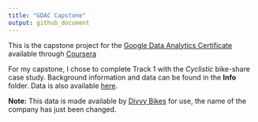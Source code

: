```yaml
---
title: "GDAC Capstone"
output: github_document
---
```


<!-- README.md is generated from README.Rmd. Please edit that file -->

This is the capstone project for the [Google Data Analytics Certificate](https://www.coursera.org/professional-certificates/google-data-analytics?) available through [Coursera](https://www.coursera.org/)

For my capstone, I chose to complete Track 1 with the *Cyclistic* bike-share case study. Background information and data can be found in the **Info** folder. Data is also available [here](https://divvy-tripdata.s3.amazonaws.com/index.html).

**Note:** This data is made available by [Divvy Bikes](https://ride.divvybikes.com/data-license-agreement) for use, the name of the company has just been changed.
